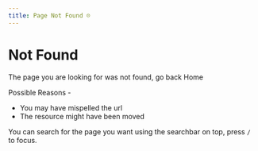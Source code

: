 ```yaml
---
title: Page Not Found ☹️
---
```



# Not Found

The page you are looking for was not found, go back <Link href="/" passHref><a>Home</a></Link>

Possible Reasons -

- You may have mispelled the url
- The resource might have been moved

You can search for the page you want using the searchbar on top, press `/` to focus.
